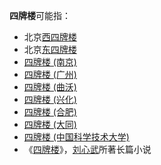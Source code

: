 '''四牌楼'''可能指：
*北京[[西四|西四牌楼]]
*北京[[东四|东四牌楼]]
*[[四牌楼_(南京)|四牌楼 (南京)]]
*[[四牌楼_(广州)|四牌楼 (广州)]]
*[[四牌楼_(曲沃)|四牌楼 (曲沃)]]
*[[四牌楼_(兴化)|四牌楼 (兴化)]]
*[[四牌楼_(合肥)|四牌楼 (合肥)]]
*[[四牌楼_(大同)|四牌楼 (大同)]]
*[[四牌楼_(中国科学技术大学)|四牌楼 (中国科学技术大学)]]
*《[[四牌楼_(小说)|四牌楼]]》，[[刘心武|刘心武]]所著长篇小说
{{disambig|cat=三字消歧义}}